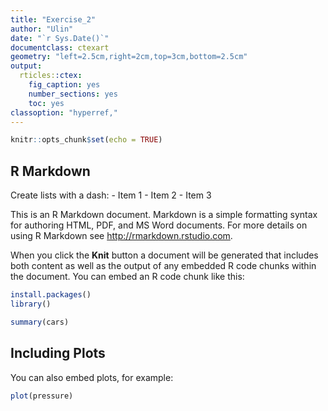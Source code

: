 ```yaml
---
title: "Exercise_2"
author: "Ulin"
date: "`r Sys.Date()`"
documentclass: ctexart
geometry: "left=2.5cm,right=2cm,top=3cm,bottom=2.5cm"
output:
  rticles::ctex:
    fig_caption: yes
    number_sections: yes
    toc: yes
classoption: "hyperref,"
---
```


```r
knitr::opts_chunk$set(echo = TRUE)
```

## R Markdown

Create lists with a dash:
- Item 1
- Item 2
- Item 3

This is an R Markdown document. Markdown is a simple formatting syntax for authoring HTML, PDF, and MS Word documents. For more details on using R Markdown see <http://rmarkdown.rstudio.com>.

When you click the **Knit** button a document will be generated that includes both content as well as the output of any embedded R code chunks within the document. You can embed an R code chunk like this:

```r
install.packages()
library()

summary(cars)
```

## Including Plots

You can also embed plots, for example:

```r
plot(pressure)
```
